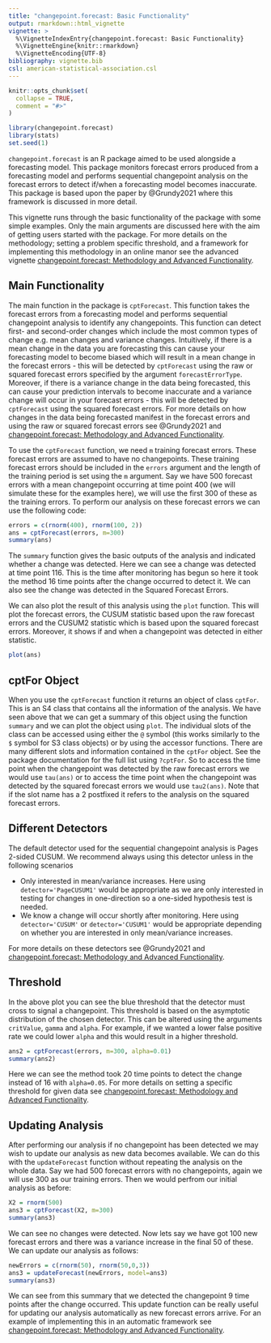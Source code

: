 ```yaml
---
title: "changepoint.forecast: Basic Functionality"
output: rmarkdown::html_vignette
vignette: >
  %\VignetteIndexEntry{changepoint.forecast: Basic Functionality}
  %\VignetteEngine{knitr::rmarkdown}
  %\VignetteEncoding{UTF-8}
bibliography: vignette.bib
csl: american-statistical-association.csl
---
```


```r
knitr::opts_chunk$set(
  collapse = TRUE,
  comment = "#>"
)
```

```r
library(changepoint.forecast)
library(stats)
set.seed(1)
```

`changepoint.forecast` is an R package aimed to be used alongside a forecasting model. This package monitors forecast errors produced from a forecasting model and performs sequential changepoint analysis on the forecast errors to detect if/when a forecasting model becomes inaccurate. This package is based upon the paper by @Grundy2021 where this framework is discussed in more detail.

This vignette runs through the basic functionality of the package with some simple examples. Only the main arguments are discussed here with the aim of getting users started with the package. For more details on the methodology; setting a problem specific threshold, and a framework for implementing this methodology in an online manor see the advanced vignette [changepoint.forecast: Methodology and Advanced Functionality](advanced.html).  

## Main Functionality

The main function in the package is `cptForecast`. This function takes the forecast errors from a forecasting model and performs sequential changepoint analysis to identify any changepoints. This function can detect first- and second-order changes which include the most common types of change e.g. mean changes and variance changes. Intuitively, if there is a mean change in the data you are forecasting this can cause your forecasting model to become biased which will result in a mean change in the forecast errors - this will be detected by `cptForecast` using the raw or squared forecast errors specified by the argument `forecastErrorType`. Moreover, if there is a variance change in the data being forecasted, this can cause your prediction intervals to become inaccurate and a variance change will occur in your forecast errors - this will be detected by `cptForecast` using the squared forecast errors. For more details on how changes in the data being forecasted manifest in the forecast errors and using the raw or squared forecast errors see @Grundy2021 and [changepoint.forecast: Methodology and Advanced Functionality](advanced.html).

To use the `cptForecast` function, we need `m` training forecast errors. These forecast errors are assumed to have no changepoints. These training forecast errors should be included in the `errors` argument and the length of the training period is set using the `m` argument. Say we have 500 forecast errors with a mean changepoint occurring at time point 400 (we will simulate these for the examples here), we will use the first 300 of these as the training errors. To perform our analysis on these forecast errors we can use the following code:

```r
errors = c(rnorm(400), rnorm(100, 2))
ans = cptForecast(errors, m=300)
summary(ans)
```

The `summary` function gives the basic outputs of the analysis and indicated whether a change was detected. Here we can see a change was detected at time point 116. This is the time after monitoring has begun so here it took the method 16 time points after the change occurred to detect it. We can also see the change was detected in the Squared Forecast Errors. 

We can also plot the result of this analysis using the `plot` function. This will plot the forecast errors, the CUSUM statistic based upon the raw forecast errors and the CUSUM2 statistic which is based upon the squared forecast errors. Moreover, it shows if and when a changepoint was detected in either statistic.

```r
plot(ans)
```

## cptFor Object
When you use the `cptForecast` function it returns an object of class `cptFor`. This is an S4 class that contains all the information of the analysis. We have seen above that we can get a summary of this object using the function `summary` and we can plot the object using `plot`. The individual slots of the class can be accessed using either the `@` symbol (this works similarly to the `$` symbol for S3 class objects) or by using the accessor functions. There are many different slots and information contained in the `cptFor` object. See the package documentation for the full list using `?cptFor`. So to access the time point when the changepoint was detected by the raw forecast errors we would use `tau(ans)` or to access the time point when the changepoint was detected by the squared forecast errors we would use `tau2(ans)`. Note that if the slot name has a 2 postfixed it refers to the analysis on the squared forecast errors.

## Different Detectors
The default detector used for the sequential changepoint analysis is Pages 2-sided CUSUM. We recommend always using this detector unless in the following scenarios

- Only interested in mean/variance increases. Here using `detector='PageCUSUM1'` would be appropriate as we are only interested in testing for changes in one-direction so a one-sided hypothesis test is needed.
- We know a change will occur shortly after monitoring. Here using `detector='CUSUM'` or `detector='CUSUM1'` would be appropriate depending on whether you are interested in only mean/variance increases.

For more details on these detectors see @Grundy2021 and [changepoint.forecast: Methodology and Advanced Functionality](advanced.html).

## Threshold
In the above plot you can see the blue threshold that the detector must cross to signal a changepoint. This threshold is based on the asymptotic distribution of the chosen detector. This can be altered using the arguments `critValue`, `gamma` and `alpha`. For example, if we wanted a lower false positive rate we could lower `alpha` and this would result in a higher threshold.

```r
ans2 = cptForecast(errors, m=300, alpha=0.01)
summary(ans2)
```

Here we can see the method took 20 time points to detect the change instead of 16 with `alpha=0.05`. For more details on setting a specific threshold for given data see [changepoint.forecast: Methodology and Advanced Functionality](advanced.html).

## Updating Analysis
After performing our analysis if no changepoint has been detected we may wish to update our analysis as new data becomes available. We can do this with the `updateForecast` function without repeating the analysis on the whole data. Say we had 500 forecast errors with no changepoints, again we will use 300 as our training errors. Then we would perfrom our initial analysis as before:

```r
X2 = rnorm(500)
ans3 = cptForecast(X2, m=300)
summary(ans3)
```

We can see no changes were detected. Now lets say we have got 100 new forecast errors and there was a variance increase in the final 50 of these. We can update our analysis as follows:

```r
newErrors = c(rnorm(50), rnorm(50,0,3))
ans3 = updateForecast(newErrors, model=ans3)
summary(ans3)
```

We can see from this summary that we detected the changepoint 9 time points after the change occurred. This update function can be really useful for updating our analysis automatically as new forecast errors arrive. For an example of implementing this in an automatic framework see [changepoint.forecast: Methodology and Advanced Functionality](advanced.html).








